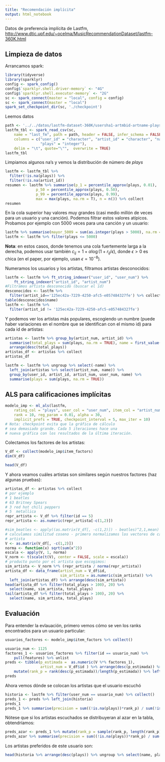```yaml
---
title: "Recomendación implícita"
output: html_notebook
---
```


Datos de preferencia implícita de Lastfm, <http://www.dtic.upf.edu/~ocelma/MusicRecommendationDataset/lastfm-360K.html>


## Limpieza de datos

Arrancamos spark:

```r
library(tidyverse)
library(sparklyr)
config <- spark_config()
config$`sparklyr.shell.driver-memory` <- "4G"
config$`sparklyr.shell.executor-memory` <- "2G"
sc <- spark_connect(master = "local", config = config)
sc <- spark_connect(master = "local")
spark_set_checkpoint_dir(sc, './checkpoint')
```

Leemos datos

```r
path <- '../../datos/lastfm-dataset-360K/usersha1-artmbid-artname-plays.tsv'
lastfm_tbl <- spark_read_csv(sc, 
    name = "last_fm", path = path, header = FALSE, infer_schema = FALSE,
    columns = c("user_id" = "character", "artist_id" = "character", "name" = "character", 
                "plays" = "integer"),
    delim = "\t", quote="\"",  overwrite = TRUE)
lastfm_tbl
```



Limpiamos algunos na's y vemos la distribución de número de *plays*

```r
lastfm <- lastfm_tbl %>% 
  filter(!is.na(plays)) %>%
  filter(!is.na(artist_id)) 
resumen <- lastfm %>% summarise(p_1 = percentile_approx(plays, 0.01),
              p_50 = percentile_approx(plays, 0.50),
              p_99 = percentile_approx(plays, 0.99),
              max = max(plays, na.rm = T), n = n()) %>% collect
resumen
```

En la cola superior hay valores muy grandes (casi medio millón de veces para
un usuario y una canción). Podemos filtrar estos valores atípicos. Probamos
por ejemplo con 5000 veces para una canción y un usuario:

```r
lastfm %>% summarise(mayor_5009 = sum(as.integer(plays > 5000), na.rm = TRUE)) %>% collect
lastfm <- lastfm %>% filter(plays <= 5000)
```

**Nota**: en estos casos, donde tenemos una cola fuertemente larga a la derecha,
podemos usar también $c_{ij} = 1 + \alpha\log(1+r_{ij}/\epsilon)$, donde
$\epsilon>0$ es chica (en el paper, por ejemplo, usan $\epsilon=10^{-8}$).

Numeramos los usuarios y los artistas, filtramos artistas desconocidos:


```r
lastfm <- lastfm %>% ft_string_indexer("user_id", "user_num") %>% 
    ft_string_indexer("artist_id", "artist_num")
#Filtramos artista desconocido (buscar el id)
desconocidos <- lastfm %>% 
  filter(artist_id=='125ec42a-7229-4250-afc5-e057484327fe') %>% collect
table(desconocidos$name)
lastfm <- lastfm %>% 
  filter(artist_id != '125ec42a-7229-4250-afc5-e057484327fe')
```

Y podemos ver los artistas más populares, escogiendo un numbre (puede haber
variaciones en el nombre que se identifican con el mismo id) para
cada id de artistas:

```r
artistas <- lastfm %>% group_by(artist_num, artist_id) %>%
  summarise(total_plays = sum(plays, na.rm = TRUE), name = first_value(name)) %>%
  arrange(desc(total_plays))
artistas_df <- artistas %>% collect
artistas_df
```


```r
lastfm <- lastfm %>% ungroup %>% select(-name) %>% 
  left_join(artistas %>% select(artist_num, name)) %>%
  group_by(user_id, artist_id, artist_num, user_num, name) %>%
  summarise(plays = sum(plays, na.rm = TRUE))
```


## ALS para calificaciones implícitas



```r
modelo_imp <- ml_als(lastfm, 
    rating_col = "plays", user_col = "user_num", item_col = "artist_num", 
    rank = 10, reg_param = 0.01, alpha = 30,
    implicit_prefs = TRUE, checkpoint_interval = 5, max_iter = 10)
# Nota: checkpoint evita que la gráfica de cálculo
# sea demasiado grande. Cada 5 iteraciones hace una
# nueva gráfica con los resultados de la última iteración.
```


Colectamos los factores de los artistas:

```r
V_df <- collect(modelo_imp$item_factors)
dim(V_df)
```


```r
head(V_df)
```

Y ahora veamos cuáles artistas son similares según nuestros factores (haz
algunas pruebas):

```r
artistas_df <- artistas %>% collect 
# por ejemplo
# 1 beatles
# 63 Britney Spears
# 3 red hot chili peppers
# 5  metallica
repr_artista <- V_df %>% filter(id == 5) 
repr_artista <- as.numeric(repr_artista[-c(1,2)])
```

```r
#sim_beatles <- apply((as.matrix(V_df[, -c(1,2)]) - beatles)^2,1,mean)
# calculamos similitud coseno - primero normalizamos los vectores de cada
# artista
V <- as.matrix(V_df[, -c(1,2)])
norma <- function(x) sqrt(sum(x^2)) 
escala <- apply(V, 1, norma)
V_norm <- t(scale(t(V), center = FALSE, scale = escala)) 
# producto punto por el artista que escogimos:
sim_artista <- V_norm %*% (repr_artista / norma(repr_artista))
artista_df <- data_frame(artist_num = V_df$id,
                         sim_artista = as.numeric(sim_artista)) %>% 
  left_join(artistas_df) %>% arrange(desc(sim_artista))
head(artista_df %>% filter(total_plays > 100), 20) %>%
  select(name, sim_artista, total_plays)
tail(artista_df %>% filter(total_plays > 100), 20) %>%
  select(name, sim_artista, total_plays)
```


## Evaluación

Para entender la evlauación, primero vemos cómo se ven los ranks encontrados para un usuario particular:

```r
usuarios_factores <- modelo_imp$item_factors %>% collect()
```

```r
usuario_num <- 1125
factores_1 <- usuarios_factores %>% filter(id == usuario_num) %>%
    pull(features) %>% unlist
preds <- tibble(p_estimada =  as.numeric(V %*% factores_1), 
                artist_num = V_df$id ) %>% arrange(desc(p_estimada)) %>% 
    mutate(rank_p = rank(desc(p_estimada))/length(p_estimada)) %>% left_join(artistas_df)
preds
```

Ahora vemos dónde se colocan los artistas que el usuario escuchó

```r
historia <- lastfm %>% filter(user_num == usuario_num) %>% collect()
preds_1 <- preds %>% left_join(historia)
preds_1
preds_1 %>% summarise(precision = sum((!is.na(plays))*rank_p) / sum(!is.na(plays)))

```

Nótese que si los artistas escuchados se distribuyeran al azar en la tabla, obtendríamos:

```r
preds_azar <- preds_1 %>% mutate(rank_p = sample(rank_p, length(rank_p)))
preds_azar %>% summarise(precision = sum((!is.na(plays))*rank_p) / sum(!is.na(plays)))
```



Los artistas preferidos de este usuario son:

```r
head(historia %>% arrange(desc(plays)) %>% ungroup %>% select(name, plays), 50)
```